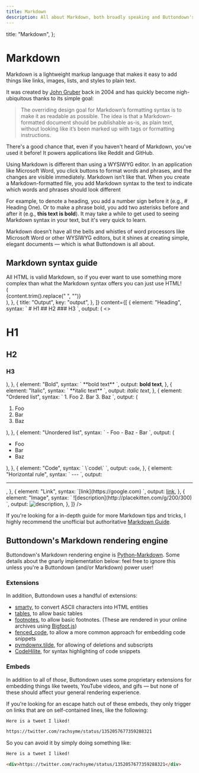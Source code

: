 ```yaml
---
title: Markdown
description: All about Markdown, both broadly speaking and Buttondown's specific variant of Markdown
---
```



  title: "Markdown",
};

# Markdown

Markdown is a lightweight markup language that makes it easy to add things like links, images, lists, and styles to plain text.

It was created by [John Gruber](https://daringfireball.net) back in 2004 and has quickly become nigh-ubiquitous thanks to its simple goal:

> The overriding design goal for Markdown’s formatting syntax is to make it as readable as possible. The idea is that a Markdown-formatted document should be publishable as-is, as plain text, without looking like it’s been marked up with tags or formatting instructions.

There's a good chance that, even if you haven't heard of Markdown, you've used it before! It powers applications like Reddit and GitHub.

Using Markdown is different than using a WYSIWYG editor. In an application like Microsoft Word, you click buttons to format words and phrases, and the changes are visible immediately. Markdown isn’t like that. When you create a Markdown-formatted file, you add Markdown syntax to the text to indicate which words and phrases should look different

For example, to denote a heading, you add a number sign before it (e.g., # Heading One). Or to make a phrase bold, you add two asterisks before and after it (e.g., **this text is bold**). It may take a while to get used to seeing Markdown syntax in your text, but it's very quick to learn.

Markdown doesn’t have all the bells and whistles of word processors like Microsoft Word or other WYSIWYG editors, but it shines at creating simple, elegant documents — which is what Buttondown is all about.

## Markdown syntax guide

<Info>
  All HTML is valid Markdown, so if you ever want to use something more complex
  than what the Markdown syntax offers you can just use HTML!
</Info>

<br />

<Table
  columns={[
    { title: "Element", key: "element" },
    {
      title: "Syntax",
      key: "syntax",
      component: (content) => (
        <div className="font-mono whitespace-pre">
          {content.trim().replace("      ", "")}
        </div>
      ),
    },
    {
      title: "Output",
      key: "output",
    },
  ]}
  content={[
    {
      element: "Heading",
      syntax: `
# H1
## H2
### H3
    `,
      output: (
        <>
          <h1>H1</h1>
          <h2>H2</h2>
          <h3>H3</h3>
        </>
      ),
    },
    {
      element: "Bold",
      syntax: `
      **bold text**
    `,
      output: <strong>bold text</strong>,
    },
    {
      element: "Italic",
      syntax: `
      **italic text**
    `,
      output: <em>italic text</em>,
    },
    {
      element: "Ordered list",
      syntax: `
1. Foo
2. Bar
3. Baz
    `,
      output: (
        <ol>
          <li>Foo</li>
          <li>Bar</li>
          <li>Baz</li>
        </ol>
      ),
    },
    {
      element: "Unordered list",
      syntax: `
- Foo
- Baz
- Bar
    `,
      output: (
        <ul>
          <li>Foo</li>
          <li>Bar</li>
          <li>Baz</li>
        </ul>
      ),
    },
    {
      element: "Code",
      syntax: `
      \`code\`
    `,
      output: <code>code</code>,
    },
    {
      element: "Horizontal rule",
      syntax: `
      ---
    `,
      output: <hr />,
    },
    {
      element: "Link",
      syntax: `[link](https://google.com)
    `,
      output: <a href="https://google.com">link</a>,
    },
    {
      element: "Image",
      syntax: `
      ![description](http://placekitten.com/g/200/300)
    `,
      output: <img src="http://placekitten.com/g/200/300" alt="description" />,
    },
  ]}
/>

If you're looking for a in-depth guide for more Markdown tips and tricks, I highly recommend the unofficial but authoritative [Markdown Guide](https://www.markdownguide.org).

## Buttondown's Markdown rendering engine

Buttondown's Markdown rendering engine is [Python-Markdown](https://github.com/Python-Markdown/markdown). Some details about the gnarly implementation below:
feel free to ignore this unless you're a Buttondown (and/or Markdown) power user!

### Extensions

In addition, Buttondown uses a handful of extensions:

- [smarty](https://python-markdown.github.io/extensions/smarty/), to convert ASCII characters into HTML entities
- [tables](https://python-markdown.github.io/extensions/tables/), to allow basic tables
- [footnotes](https://python-markdown.github.io/extensions/footnotes/), to allow basic footnotes. (These are rendered in your online archives using [Bigfoot.js](http://www.bigfootjs.com))
- [fenced_code](https://python-markdown.github.io/extensions/fenced_code_blocks/), to allow a more common approach for embedding code snippets
- [pymdownx.tilde](https://facelessuser.github.io/pymdown-extensions/extensions/tilde/), for allowing of deletions and subscripts
- [CodeHilite](https://python-markdown.github.io/extensions/code_hilite/), for syntax highlighting of code snippets

### Embeds

In addition to all of _those_, Buttondown uses some proprietary extensions for embedding things like tweets, YouTube videos, and gifs — but none of these should affect your general rendering experience.

If you're looking for an escape hatch out of these embeds, they only trigger on links that are on self-contained lines, like the following:

```markdown
Here is a tweet I liked!

https://twitter.com/rachsyme/status/1352057677359288321
```

So you can avoid it by simply doing something like:

```markdown
Here is a tweet I liked!

<div>https://twitter.com/rachsyme/status/1352057677359288321</div>
```
